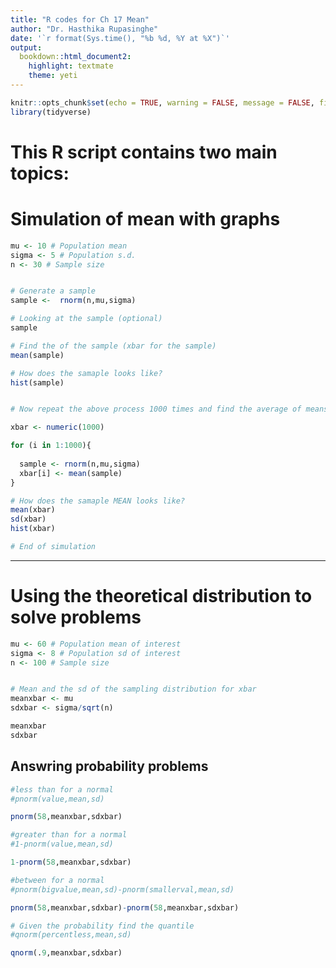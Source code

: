 ```yaml
---
title: "R codes for Ch 17 Mean"
author: "Dr. Hasthika Rupasinghe"
date: '`r format(Sys.time(), "%b %d, %Y at %X")`'
output:
  bookdown::html_document2:
    highlight: textmate
    theme: yeti
---
```



```r
knitr::opts_chunk$set(echo = TRUE, warning = FALSE, message = FALSE, fig.align = "center", comment = NA)
library(tidyverse)
```

# This R script contains two main topics:{-}

# Simulation of mean with graphs

```r

mu <- 10 # Population mean
sigma <- 5 # Population s.d.
n <- 30 # Sample size


# Generate a sample
sample <-  rnorm(n,mu,sigma)

# Looking at the sample (optional)
sample 

# Find the of the sample (xbar for the sample)
mean(sample)

# How does the samaple looks like?
hist(sample)


# Now repeat the above process 1000 times and find the average of means

xbar <- numeric(1000)

for (i in 1:1000){
  
  sample <- rnorm(n,mu,sigma)
  xbar[i] <- mean(sample) 
}

# How does the samaple MEAN looks like?
mean(xbar)
sd(xbar)
hist(xbar)

# End of simulation
```

***

# Using the theoretical distribution to solve problems

```r

mu <- 60 # Population mean of interest
sigma <- 8 # Population sd of interest
n <- 100 # Sample size 


# Mean and the sd of the sampling distribution for xbar
meanxbar <- mu
sdxbar <- sigma/sqrt(n)

meanxbar
sdxbar

```

## Answring probability problems

```r

#less than for a normal
#pnorm(value,mean,sd)

pnorm(58,meanxbar,sdxbar)

#greater than for a normal
#1-pnorm(value,mean,sd)

1-pnorm(58,meanxbar,sdxbar)

#between for a normal
#pnorm(bigvalue,mean,sd)-pnorm(smallerval,mean,sd)

pnorm(58,meanxbar,sdxbar)-pnorm(58,meanxbar,sdxbar)

# Given the probability find the quantile
#qnorm(percentless,mean,sd)

qnorm(.9,meanxbar,sdxbar)

```






